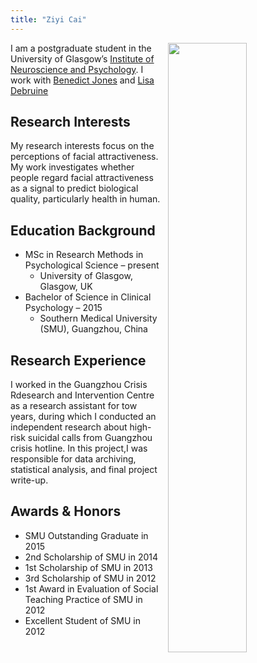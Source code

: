 ```yaml
---
title: "Ziyi Cai"
---
```


<img src="image/Ziyi.JPG" 
     style="width: 50%;
     float: right;
     padding-left: 10px;">


I am a postgraduate student in the University of Glasgow's
[Institute of Neuroscience and Psychology](http://www.gla.ac.uk/researchinstitutes/neurosciencepsychology/).
I work with [Benedict Jones](https://www.gla.ac.uk/researchinstitutes/neurosciencepsychology/staff/benjones/) and [Lisa Debruine](https://www.gla.ac.uk/researchinstitutes/neurosciencepsychology/staff/lisadebruine/)

## Research Interests

My research interests focus on the perceptions of facial attractiveness.  My work investigates whether people regard facial attractiveness as a signal to predict biological quality, particularly health in human.



## Education Background

* MSc in Research Methods in Psychological Science -- present
    * University of Glasgow, Glasgow, UK

* Bachelor of Science in Clinical Psychology -- 2015
    * Southern Medical University (SMU), Guangzhou, China



## Research Experience

I worked in the Guangzhou Crisis Rdesearch and Intervention Centre as a research assistant for tow years, during which I conducted an independent research about high-risk suicidal calls from Guangzhou crisis hotline. In this project,I was responsible for data archiving, statistical analysis, and final project write-up.  


## Awards & Honors

* SMU Outstanding Graduate in 2015 
* 2nd Scholarship of SMU in 2014
* 1st Scholarship of SMU in 2013
* 3rd Scholarship of SMU in 2012
* 1st Award in Evaluation of Social Teaching Practice of SMU in 2012
* Excellent Student of SMU in 2012











